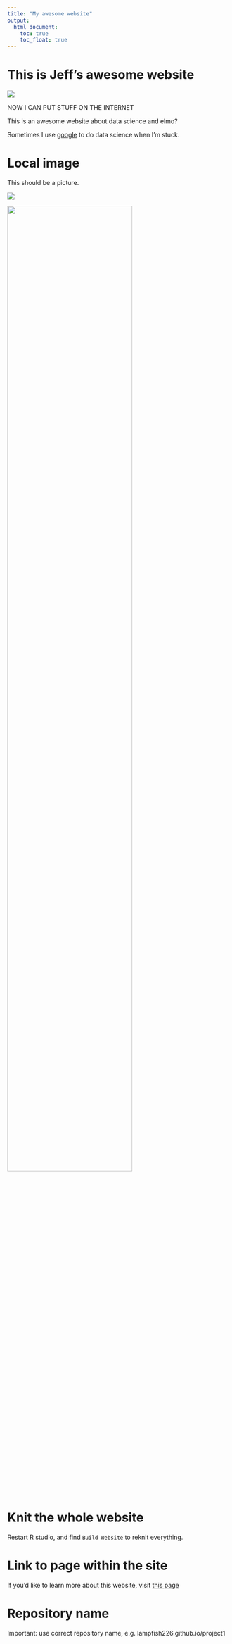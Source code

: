 ```yaml
---
title: "My awesome website"
output: 
  html_document:
    toc: true
    toc_float: true
---
```


# This is Jeff's awesome website

![](https://media.giphy.com/media/drXGoW1iudhKw/giphy.gif)

NOW I CAN PUT STUFF ON THE INTERNET

This is an awesome website about data science and elmo?

Sometimes I use [google](https://google.com/) to do data science when I'm stuck.


# Local image

This should be a picture.

![](images/image.jpg)

<img src="images/image.jpg" style="width:75%">



# Knit the whole website

Restart R studio, and find `Build Website` to reknit everything.


# Link to page within the site

If you'd like to learn more about this website, visit [this page](about.html)


# Repository name

Important: use correct repository name, e.g. lampfish226.github.io/project1
